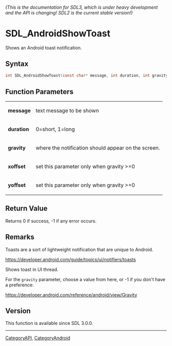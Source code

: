 ====== (This is the documentation for SDL3, which is under heavy development and the API is changing! SDL2 is the current stable version!) ======
= SDL_AndroidShowToast =

Shows an Android toast notification.

== Syntax ==

<syntaxhighlight lang='c'>
int SDL_AndroidShowToast(const char* message, int duration, int gravity, int xoffset, int yoffset);
</syntaxhighlight>

== Function Parameters ==

{|
|'''message'''
|text message to be shown
|-
|'''duration'''
|0=short, 1=long
|-
|'''gravity'''
|where the notification should appear on the screen.
|-
|'''xoffset'''
|set this parameter only when gravity >=0
|-
|'''yoffset'''
|set this parameter only when gravity >=0
|}

== Return Value ==

Returns 0 if success, -1 if any error occurs.

== Remarks ==

Toasts are a sort of lightweight notification that are unique to Android.

https://developer.android.com/guide/topics/ui/notifiers/toasts

Shows toast in UI thread.

For the <code>gravity</code> parameter, choose a value from here, or -1 if
you don't have a preference:

https://developer.android.com/reference/android/view/Gravity

== Version ==

This function is available since SDL 3.0.0.

----
[[CategoryAPI]], [[CategoryAndroid]]


